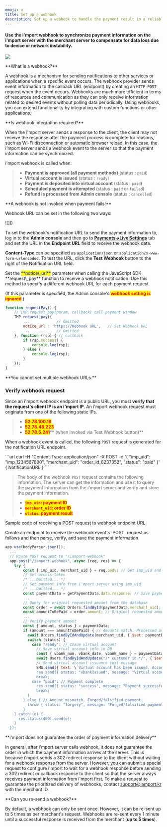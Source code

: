 ```yaml
---
emoji: ⚒
title: Set up a webhook
description: Set up a webhook to handle the payment result in a reliable way.
---
```





#### Use the i'mport webhook to synchronize payment information on the i'mport server with the merchant server to compensate for data loss due to device or network instability.

![](</gitbook-assets/en/webhook-service.png>)

<Hint style="info">
**What is a webhook?**

A webhook is a mechanism for sending notifications to other services or applications when a specific event occurs. The webhook provider sends event information to the callback URL (endpoint) by creating an `HTTP POST` request when the event occurs. Webhooks are much more efficient in terms of resources and communication as they can only receive information related to desired events without polling data periodically. Using webhooks, you can extend functionality by integrating with custom functions or other applications.

</Hint>

<Hint style="success">
**Is webhook integration required?**

When the i'mport server sends a response to the client, the client may not receive the response after the payment process is complete for reasons, such as Wi-Fi disconnection or automatic browser reload. In this case, the i'mport server sends a webhook event to the server so that the payment information can be synchronized.

</Hint>

i'mport webhook is called when:

> * **Payment is approved (all payment methods)** (status : `paid`)
> * **Virtual account is issued** (status : `ready`)
> * **Payment is deposited into virtual account** (status : `paid`)
> * **Scheduled payment is attempted** (status : `paid` or `failed`)
> * **Refund is processed from Admin console** (status : `cancelled`)

<Hint style="danger">
**A webhook is not invoked when payment fails!**

</Hint>

Webhook URL can be set in the following two ways:

<Tabs>
<Tab title="Admin console">
![](</gitbook-assets/en/image (213).png>)

To set the webhook's notification URL to send the payment information to, log in to the **Admin console** and then go to [**Payments->Live Settings**](https://admin.iamport.kr/integration?tab=production) tab and set the URL in the **Endpoint URL** field to receive the webhook data.&#x20;

**Content-Type** can be specified as `application/json` or `application/x-www-form-urlencoded`. To test the URL, click the **Test Webhook** button to the right of the Notification URL field.

</Tab>

<Tab title="Parameter">
Set the <mark style="color:blue;">**notice\_url**</mark> parameter when calling the JavaScript SDK **request\_pay** function to receive a webhook notification. Use this method to specify a different webhook URL for each payment request.

(If this parameter is specified, the Admin console's <mark style="color:red;">**webhook setting is ignored**</mark>.)

```javascript title="client-side"
function requestPay() {
    // IMP.request_pay(param, callback) call payment window
    IMP.request_pay({
        ...            // Omitted
        notice_url : 'https://Webhook URL',   // Set Webhook URL
        ...            // Omitted
    }, function (rsp) { // callback
        if (rsp.success) {
            console.log(rsp);
        } else {
            console.log(rsp);
        }
    });
}
```


</Tab>
</Tabs>

<Hint style="info">
**You cannot set multiple webhook URLs.**

</Hint>

### Verify webhook request <a href="#webhook" id="webhook"></a>

Since an i'mport webhook endpoint is a public URL, you must **verify that the request's client IP is an i'mport IP**. An i'mport webhook request must originate from one of the following static IPs.

> * <mark style="color:red;">**52.78.100.19**</mark>
> * <mark style="color:red;">**52.78.48.223**</mark>
> * <mark style="color:red;">**52.78.5.241**</mark>** (when invoked via Test Webhook button)**

When a webhook event is called, the following `POST` request is generated for the notification URL endpoint.

<Tabs>
<Tab title="cURL">
```url
curl -H "Content-Type: application/json" -X POST -d '{ "imp_uid": "imp_1234567890", "merchant_uid": "order_id_8237352", "status": "paid" }' { NotificationURL }
```

</Tab>
</Tabs>

> The body of the webhook `POST` request contains the following information. The server can get the information and use it to query the payment information from the i'mport server and verify and store the payment information.
>
> * <mark style="color:red;">**`imp_uid`**</mark><mark style="color:red;">**: payment ID**</mark>
> * <mark style="color:red;">**`merchant_uid`**</mark><mark style="color:red;">**: order ID**</mark>
> * <mark style="color:red;">**`status`**</mark><mark style="color:red;">**: payment result**</mark>

Sample code of receiving a POST request to webhook endpoint URL

<Tabs>
<Tab title="Node.js">
Create an endpoint to receive the webhook event's `POST` request as follows and then parse, verify, and save the payment information.

```javascript title="server-side"
app.use(bodyParser.json());
  ...
  // Route POST request to "/iamport-webhook"
  app.post("/iamport-webhook", async (req, res) => {
    try {
        const { imp_uid, merchant_uid } = req.body; // Get imp_uid and merchant_uid from req.body
        // Get access token
        /* ...Omitted... */
        // Get payment info from i'mport server using imp_uid
        /* ...Omitted... */
        const paymentData = getPaymentData.data.response; // Save payment info
        ...
        // Query for original requested amount from the database
        const order = await Orders.findById(paymentData.merchant_uid);
        const amountToBePaid = order.amount; // Original requested amount
        ...
        // Verify payment amount
        const { amount, status } = paymentData;
        if (amount === amountToBePaid) { // Amounts match. Processed amount === Original requested amount
          await Orders.findByIdAndUpdate(merchant_uid, { $set: paymentData }); // Save payment info in DB
          switch (status) {
            case "ready": // Issue virtual account
              // Save virtual account info in DB
              const { vbank_num, vbank_date, vbank_name } = paymentData;
              await Users.findByIdAndUpdate("/* customer id */", { $set: { vbank_num, vbank_date, vbank_name }});
              // Send virtual account issuance text message
              SMS.send({ text: \`Virtual account has been issued. Account information \${vbank_num} \${vbank_date} \${vbank_name}\`});
              res.send({ status: "vbankIssued", message: "Virtual account issued successfully" });
              break;
            case "paid": // Payment complete
              res.send({ status: "success", message: "Payment successful." });
              break;
          }
        } else { // Amount mismatch. Forged/falsified payment.
          throw { status: "forgery", message: "Forged/falsified payment attempted" };
        }
    } catch (e) {
      res.status(400).send(e);
    }
  });
```


</Tab>
</Tabs>

<Hint style="danger">
**i'mport does not guarantee the order of payment information delivery**

In general, after i'mport server calls webhook, it does not guarantee the order in which the payment information arrives at the server. This is because i'mport sends a 302 redirect response to the client without waiting for a webhook response from the server. However, you can submit a special request to configure i'mport to wait for a webhook response before sending a 302 redirect or callback response to the client so that the server always receives payment information from i'mport first. To make a request to guarantee the prioritized delivery of webhooks, contact [support@iamport.kr](mailto:support@iamport.kr) with the merchant ID.&#x20;

</Hint>

<Hint style="info">
**Can you re-send a webhook?**

By default, a webhook can only be sent once. However, it can be re-sent up to 5 times as per merchant's request. Webhooks are re-sent every 1 minute until a successful response is received from the merchant (**up to 5 times**).

</Hint>
